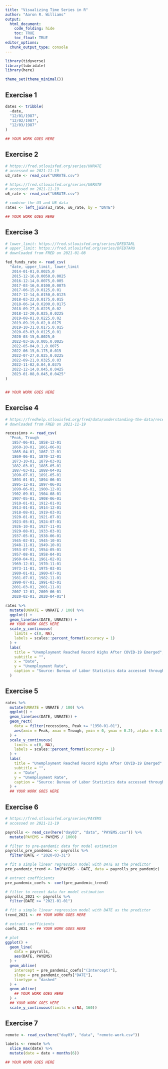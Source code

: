 ```yaml
---
title: "Visualizing Time Series in R"
author: "Aaron R. Williams"
output:
  html_document:
    code_folding: hide
    toc: TRUE
    toc_float: TRUE
editor_options:
  chunk_output_type: console
---
```


```r
library(tidyverse)
library(lubridate)
library(here)

theme_set(theme_minimal())

```

## Exercise 1

```r
dates <- tribble(
  ~date,
  "12/01/1987",
  "12/02/1987",
  "12/03/1987"
)

## YOUR WORK GOES HERE

```

## Exercise 2

```r
# https://fred.stlouisfed.org/series/UNRATE
# accessed on 2021-11-19
u3_rate <- read_csv("UNRATE.csv")

# https://fred.stlouisfed.org/series/U6RATE
# accessed on 2021-11-19
u6_rate <- read_csv("U6RATE.csv")

# combine the U3 and U6 data
rates <- left_join(u3_rate, u6_rate, by = "DATE")

## YOUR WORK GOES HERE

```

## Exercise 3

```r
# lower_limit: https://fred.stlouisfed.org/series/DFEDTARL
# upper_limit: https://fred.stlouisfed.org/series/DFEDTARU
# downloaded from FRED on 2021-01-08

fed_funds_rate <- read_csv(
  "date, upper_limit, lower_limit
   2014-01-01,0.0025,0
   2015-12-16,0.0050,0.0025
   2016-12-14,0.0075,0.005
   2017-03-16,0.0100,0.0075
   2017-06-15,0.0125,0.01
   2017-12-14,0.0150,0.0125
   2018-03-22,0.0175,0.015
   2018-06-14,0.0200,0.0175
   2018-09-27,0.0225,0.02
   2018-12-20,0.025,0.0225
   2019-08-01,0.0225,0.02
   2019-09-19,0.02,0.0175
   2019-10-31,0.0175,0.015
   2020-03-03,0.0125,0.01
   2020-03-15,0.0025,0
   2022-03-16,0.005,0.0025
   2022-05-04,0.1,0.0075
   2022-06-15,0.175,0.015
   2022-07-27,0.025,0.0225
   2022-09-21,0.0325,0.03
   2022-11-02,0.04,0.0375
   2022-12-14,0.045,0.0425
   2023-01-08,0.045,0.0425"
)


## YOUR WORK GOES HERE

```

## Exercise 4

```r
# https://fredhelp.stlouisfed.org/fred/data/understanding-the-data/recession-bars/
# downloaded from FRED on 2021-11-19

recessions <- read_csv(
  "Peak, Trough
   1857-06-01, 1858-12-01
   1860-10-01, 1861-06-01
   1865-04-01, 1867-12-01
   1869-06-01, 1870-12-01
   1873-10-01, 1879-03-01
   1882-03-01, 1885-05-01
   1887-03-01, 1888-04-01
   1890-07-01, 1891-05-01
   1893-01-01, 1894-06-01
   1895-12-01, 1897-06-01
   1899-06-01, 1900-12-01
   1902-09-01, 1904-08-01
   1907-05-01, 1908-06-01
   1910-01-01, 1912-01-01
   1913-01-01, 1914-12-01
   1918-08-01, 1919-03-01
   1920-01-01, 1921-07-01
   1923-05-01, 1924-07-01
   1926-10-01, 1927-11-01
   1929-08-01, 1933-03-01
   1937-05-01, 1938-06-01
   1945-02-01, 1945-10-01
   1948-11-01, 1949-10-01
   1953-07-01, 1954-05-01
   1957-08-01, 1958-04-01
   1960-04-01, 1961-02-01
   1969-12-01, 1970-11-01
   1973-11-01, 1975-03-01
   1980-01-01, 1980-07-01
   1981-07-01, 1982-11-01
   1990-07-01, 1991-03-01
   2001-03-01, 2001-11-01
   2007-12-01, 2009-06-01
   2020-02-01, 2020-04-01")

rates %>%
  mutate(UNRATE = UNRATE / 100) %>%
  ggplot() +
  geom_line(aes(DATE, UNRATE)) +
  ## YOUR WORK GOES HERE
  scale_y_continuous(
    limits = c(0, NA),
    labels = scales::percent_format(accuracy = 1)
  ) +
  labs(
    title = "Unemployment Reached Record Highs After COVID-19 Emerged",
    subtitle = "",
    x = "Date",
    y = "Unemployment Rate",
    caption = "Source: Bureau of Labor Statistics data accessed through FRED"
  )

```

## Exercise 5

```r
rates %>%
  mutate(UNRATE = UNRATE / 100) %>%
  ggplot() +
  geom_line(aes(DATE, UNRATE)) +
  geom_rect(
    data = filter(recessions, Peak >= "1950-01-01"),
    aes(xmin = Peak, xmax = Trough, ymin = 0, ymax = 0.2), alpha = 0.3
  ) + 
  scale_y_continuous(
    limits = c(0, NA),
    labels = scales::percent_format(accuracy = 1)
  ) +
  labs(
    title = "Unemployment Reached Record Highs After COVID-19 Emerged",
    subtitle = "",
    x = "Date",
    y = "Unemployment Rate",
    caption = "Source: Bureau of Labor Statistics data accessed through FRED"
  ) +
  ## YOUR WORK GOES HERE

```

## Exercise 6

```r
# https://fred.stlouisfed.org/series/PAYEMS
# accessed on 2021-11-19

payrolls <- read_csv(here("day03", "data", "PAYEMS.csv")) %>%
  mutate(PAYEMS = PAYEMS / 1000)

# filter to pre-pandemic data for model estimation
payrolls_pre_pandemic <- payrolls %>%
  filter(DATE < "2020-03-31")

# fit a simple linear regression model with DATE as the predictor
pre_pandemic_trend <- lm(PAYEMS ~ DATE, data = payrolls_pre_pandemic)

# extract coefficients
pre_pandemic_coefs <- coef(pre_pandemic_trend)

# filter to recent data for model estimation
payrolls_2021 <- payrolls %>%
  filter(DATE >= "2021-01-01")

# fit a simple linear regression model with DATE as the predictor
trend_2021 <- ## YOUR WORK GOES HERE

# extract coefficients
coefs_2021 <- ## YOUR WORK GOES HERE

# plot
ggplot() +
  geom_line(
    data = payrolls,
    aes(DATE, PAYEMS)
  ) +
  geom_abline(
    intercept = pre_pandemic_coefs["(Intercept)"], 
    slope = pre_pandemic_coefs["DATE"],
    linetype = "dashed"
  ) +
  geom_abline(
    ## YOUR WORK GOES HERE
  ) +
  ## YOUR WORK GOES HERE
  scale_y_continuous(limits = c(NA, 160))

```

## Exercise 7

```r
remote <- read_csv(here("day03", "data", "remote-work.csv"))

labels <- remote %>%
  slice_max(date) %>%
  mutate(date = date + months(6))

## YOUR WORK GOES HERE

```
